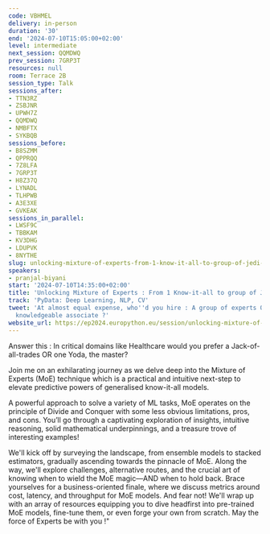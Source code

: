 ```yaml
---
code: VBHMEL
delivery: in-person
duration: '30'
end: '2024-07-10T15:05:00+02:00'
level: intermediate
next_session: QQMDWQ
prev_session: 7GRP3T
resources: null
room: Terrace 2B
session_type: Talk
sessions_after:
- TTN3RZ
- ZSBJNR
- UPWH7Z
- QQMDWQ
- NMBFTX
- SYKBQB
sessions_before:
- B8SZMM
- QPPRQQ
- 7Z8LFA
- 7GRP3T
- H8Z37Q
- LYNADL
- TLHPWB
- A3E3XE
- GVKEAK
sessions_in_parallel:
- LWSF9C
- TBBKAM
- KV3DHG
- LDUPVK
- 8NYTHE
slug: unlocking-mixture-of-experts-from-1-know-it-all-to-group-of-jedi-masters
speakers:
- pranjal-biyani
start: '2024-07-10T14:35:00+02:00'
title: 'Unlocking Mixture of Experts : From 1 Know-it-all to group of Jedi Masters'
track: 'PyData: Deep Learning, NLP, CV'
tweet: 'At almost equal expense, who''d you hire : A group of experts OR one fairly
  knowledgeable associate ?'
website_url: https://ep2024.europython.eu/session/unlocking-mixture-of-experts-from-1-know-it-all-to-group-of-jedi-masters
---
```


Answer this : In critical domains like Healthcare would you prefer a Jack-of-all-trades OR one Yoda, the master?

Join me on an exhilarating journey as we delve deep into the Mixture of Experts (MoE) technique which is a practical and intuitive next-step to elevate predictive powers of generalised know-it-all models.

A powerful approach to solve a variety of ML tasks, MoE operates on the principle of Divide and Conquer with some less obvious limitations, pros, and cons. You’ll go through a captivating exploration of insights, intuitive reasoning, solid mathematical underpinnings, and a treasure trove of interesting examples!

We'll kick off by surveying the landscape, from ensemble models to stacked estimators, gradually ascending towards the pinnacle of MoE. Along the way, we'll explore challenges, alternative routes, and the crucial art of knowing when to wield the MoE magic—AND when to hold back. Brace yourselves for a business-oriented finale, where we discuss metrics around cost, latency, and throughput for MoE models. And fear not! We'll wrap up with an array of resources equipping you to dive headfirst into pre-trained MoE models, fine-tune them, or even forge your own from scratch. May the force of Experts be with you !"
